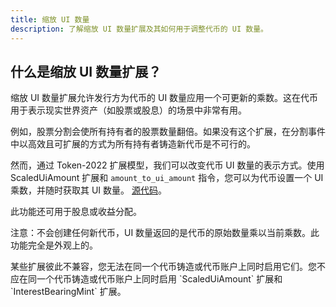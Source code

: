 ```yaml
---
title: 缩放 UI 数量
description: 了解缩放 UI 数量扩展及其如何用于调整代币的 UI 数量。
---
```


## 什么是缩放 UI 数量扩展？

缩放 UI 数量扩展允许发行方为代币的 UI 数量应用一个可更新的乘数。这在代币用于表示现实世界资产（如股票或股息）的场景中非常有用。

例如，股票分割会使所有持有者的股票数量翻倍。如果没有这个扩展，在分割事件中以高效且可扩展的方式为所有持有者铸造新代币是不可行的。

然而，通过 Token-2022 扩展模型，我们可以改变代币 UI 数量的表示方式。使用 ScaledUiAmount 扩展和
`amount_to_ui_amount` 指令，您可以为代币设置一个 UI 乘数，并随时获取其 UI 数量。
[源代码](https://github.com/solana-program/token-2022/tree/main/program/src/extension/scaled_ui_amount)。

此功能还可用于股息或收益分配。

注意：不会创建任何新代币，UI 数量返回的是代币的原始数量乘以当前乘数。此功能完全是外观上的。

<Callout type="info">
  某些扩展彼此不兼容，您无法在同一个代币铸造或代币账户上同时启用它们。您不应在同一个代币铸造或代币账户上同时启用
  `ScaledUiAmount` 扩展和 `InterestBearingMint` 扩展。
</Callout>

